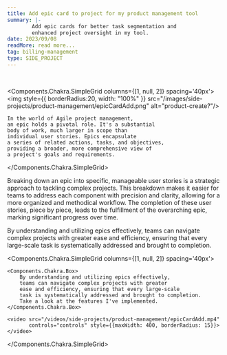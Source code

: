```yaml
---
title: Add epic card to project for my product management tool
summary: |-
        Add epic cards for better task segmentation and
        enhanced project oversight in my tool.
date: 2023/09/08
readMore: read more...
tag: billing-management
type: SIDE_PROJECT
---
```



<br/>

<Components.Chakra.SimpleGrid columns={[1, null, 2]} spacing='40px'>
    <img style={{
        borderRadius:20,
        width: "100%"
    }} src="/images/side-projects/product-management/epicCardAdd.png" alt="product-create?"/>

    In the world of Agile project management,
    an epic holds a pivotal role. It's a substantial
    body of work, much larger in scope than
    individual user stories. Epics encapsulate
    a series of related actions, tasks, and objectives,
    providing a broader, more comprehensive view of
    a project's goals and requirements.

</Components.Chakra.SimpleGrid>

Breaking down an epic into specific, manageable user
stories is a strategic approach to tackling complex projects.
This breakdown makes it easier for teams to address
each component with precision and clarity, allowing
for a more organized and methodical workflow.
The completion of these user stories, piece by piece,
leads to the fulfillment of the overarching epic,
marking significant progress over time.

By understanding and utilizing epics effectively,
teams can navigate complex projects with greater
ease and efficiency, ensuring that every large-scale
task is systematically addressed and brought to completion.


<Components.Chakra.SimpleGrid columns={[1, null, 2]} spacing='40px'>

    <Components.Chakra.Box>
        By understanding and utilizing epics effectively,
        teams can navigate complex projects with greater
        ease and efficiency, ensuring that every large-scale
        task is systematically addressed and brought to completion.
        Take a look at the features I've implemented.
    </Components.Chakra.Box>

    <video src="/videos/side-projects/product-management/epicCardAdd.mp4"
           controls="controls" style={{maxWidth: 400, borderRadius: 15}}>
    </video>

</Components.Chakra.SimpleGrid>